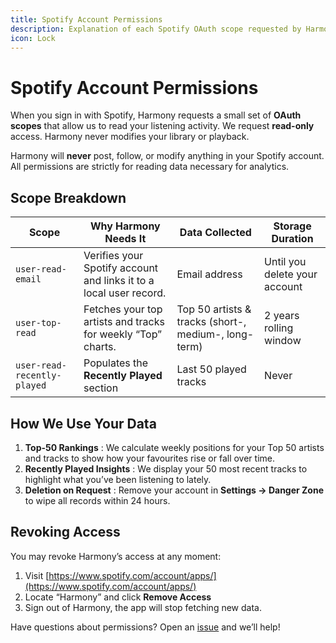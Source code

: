 ```yaml
---
title: Spotify Account Permissions
description: Explanation of each Spotify OAuth scope requested by Harmony, and how your data is used.
icon: Lock
---
```


# Spotify Account Permissions

When you sign in with Spotify, Harmony requests a small set of **OAuth scopes** that allow us to read your listening activity. We request **read-only** access. Harmony never modifies your library or playback.

<Callout type="warn">Harmony will **never** post, follow, or modify anything in your Spotify account. All permissions are strictly for reading data necessary for analytics.</Callout>

## Scope Breakdown

| Scope | Why Harmony Needs It | Data Collected | Storage Duration |
|-------|----------------------|----------------|------------------|
| `user-read-email` | Verifies your Spotify account and links it to a local user record. | Email address | Until you delete your account |
| `user-top-read` | Fetches your top artists and tracks for weekly “Top” charts. | Top 50 artists & tracks (short-, medium-, long-term) | 2 years rolling window |
| `user-read-recently-played` | Populates the **Recently Played** section | Last 50 played tracks | Never |

## How We Use Your Data

1. **Top-50 Rankings** : We calculate weekly positions for your Top 50 artists and tracks to show how your favourites rise or fall over time.
2. **Recently Played Insights** : We display your 50 most recent tracks to highlight what you’ve been listening to lately.
3. **Deletion on Request** : Remove your account in **Settings → Danger Zone** to wipe all records within 24 hours.

## Revoking Access

You may revoke Harmony’s access at any moment:

1. Visit [https://www.spotify.com/account/apps/](https://www.spotify.com/account/apps/)
2. Locate “Harmony” and click **Remove Access**
3. Sign out of Harmony, the app will stop fetching new data.

<Callout>Have questions about permissions? Open an <a href="https://github.com/aBgAmeuR/harmony/issues/new">issue</a> and we’ll help!</Callout> 